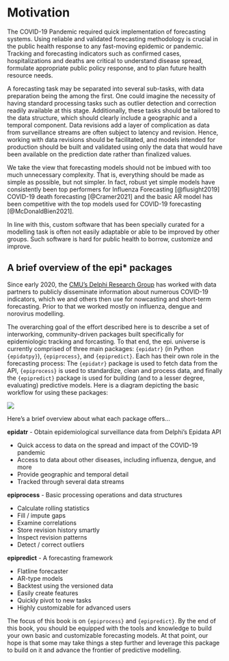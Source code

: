 # Motivation {.unnumbered}

The COVID-19 Pandemic required quick implementation of forecasting systems. Using reliable and validated forecasting methodology is crucial in the public health response to any fast-moving epidemic or pandemic. Tracking and forecasting indicators such as confirmed cases, hospitalizations and deaths are critical to understand disease spread, formulate appropriate public policy response, and to plan future health resource needs.

A forecasting task may be separated into several sub-tasks, with data preparation being the among the first. One could imagine the necessity of having standard processing tasks such as outlier detection and correction readily available at this stage. Additionally, these tasks should be tailored to the data structure, which should clearly include a geographic and a temporal component. Data revisions add a layer of complication as data from surveillance streams are often subject to latency and revision. Hence, working with data revisions should be facilitated, and models intended for production should be built and validated using only the data that would have been available on the prediction date rather than finalized values.


We take the view that forecasting models should not be imbued with too much unnecessary complexity. That is, everything should be made as simple as possible, but not simpler. In fact, robust yet simple models have consistently been top performers for Influenza Forecasting [@flusight2019] COVID-19 death forecasting [@Cramer2021] and the basic AR model has been competitive with the top models used for COVID-19 forecasting [@McDonaldBien2021].

In line with this, custom software that has been specially curated for a modelling task is often not easily adaptable or able to be improved by other groups. Such software is hard for public health to borrow, customize and improve.

## A brief overview of the epi* packages

Since early 2020, the [CMU's Delphi Research Group](https://delphi.cmu.edu) has worked with data partners to publicly disseminate information about numerous COVID-19 indicators, which we and others then use for nowcasting and short-term forecasting. Prior to that we worked mostly on influenza, dengue and norovirus modelling.

The overarching goal of the effort described here is to describe a set of interworking, community-driven packages built specifically for epidemiologic tracking and forcasting. To that end, the epi. universe is currently comprised of three main packages: `{epidatr}` (in Python `{epidatpy}`), `{epiprocess}`, and `{epipredict}`. Each has their own role in the forecasting process: The `{epidatr}` package is used to fetch data from the API, `{epiprocess}` is used to standardize, clean and process data, and finally the `{epipredict}` package is used for building (and to a lesser degree, evaluating) predictive models. Here is a diagram depicting the basic workflow for using these packages:

![](img/relation_epi_packages.png){.center}


Here's a brief overview about what each package offers...

**epidatr** - Obtain epidemiological surveillance data from Delphi's Epidata API

-   Quick access to data on the spread and impact of the COVID-19 pandemic
-   Access to data about other diseases, including influenza, dengue, and more
-   Provide geographic and temporal detail
-   Tracked through several data streams

**epiprocess** - Basic processing operations and data structures

-   Calculate rolling statistics
-   Fill / impute gaps
-   Examine correlations
-   Store revision history smartly
-   Inspect revision patterns
-   Detect / correct outliers

**epipredict** - A forecasting framework

-   Flatline forecaster
-   AR-type models
-   Backtest using the versioned data
-   Easily create features
-   Quickly pivot to new tasks
-   Highly customizable for advanced users

The focus of this book is on `{epiprocess}` and `{epipredict}`. By the end of this book, you should be equipped with the tools and knowledge to build your own basic and customizable forecasting models. At that point, our hope is that some may take things a step further and leverage this package to build on it and advance the frontier of predictive modelling.

